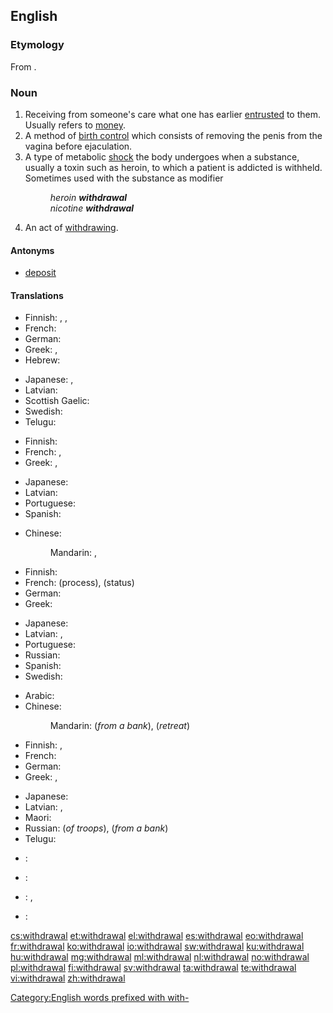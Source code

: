 ==English==
{{wikipedia}}

===Etymology===
From {{suffix|withdraw|al}}.

===Noun===
{{en-noun}}

# Receiving from someone's care what one has earlier [[entrusted]] to them.  Usually refers to [[money]].
# A method of [[birth control]] which consists of removing the penis from the vagina before ejaculation.
# A type of metabolic [[shock]] the body undergoes when a substance, usually a toxin such as heroin, to which a patient is addicted is withheld. Sometimes used with the substance as modifier
#: ''heroin '''withdrawal'''''
#: ''nicotine '''withdrawal'''''
# An act of [[withdraw]]ing.

====Antonyms====
* {{sense|receiving from someone's care}} [[deposit]]

====Translations====
{{trans-top|receiving from someone's care what one has earlier entrusted to them}}
* Finnish: {{t|fi|nosto}} {{qualifier|money from a bank}}, {{t+|fi|otto}} {{qualifier|money from a bank}}, {{t|fi|poisvetäminen}}
* French: {{t+|fr|retrait|m}}
* German: {{t+|de|Entnahme|f}}
* Greek: {{t+|el|ανάληψη|f|tr=análipsi|sc=Grek}}, {{t+|el|ανάκληση|f|tr=anáklisi|sc=Grek}}
* Hebrew: {{t|he|משיכה|f|tr=meshikhá}}
{{trans-mid}}
* Japanese: {{t|ja|引き出し|tr=hikidashi}}, {{t|ja|出金|tr=shukkin}}
* Latvian: {{t|lv|izņemšana|f}}
* Scottish Gaelic: {{qualifier|money}} {{t|gd|togail|f}}
* Swedish: {{t+|sv|uttag|c}} {{qualifier|money from a bank}}
* Telugu: {{t+|te|ఉపసంహరణ|tr=upasamharaNa|sc=Telu}}
{{trans-bottom}}

{{trans-top|method of birth control}}
* Finnish: {{t|fi|keskeytetty yhdyntä}}
* French: {{t+|fr|retrait|m}}, {{t+|fr|coït interrompu|m}}
* Greek: {{t+|el|τράβηγμα|n|tr=trávigma|sc=Grek}} {{qualifier|colloquial}}, {{t+|el|διακοπτόμενη συνουσία|f|tr=diakoptómeni synousía|sc=Grek}}
{{trans-mid}}
* Japanese: {{t|ja|膣外射精|tr=chitsugai-shasei}}
* Latvian: {{t|lv|pārtrauktais dzimumakts|m}}
* Portuguese: {{t+|pt|coito interrompido}}
* Spanish: {{t+|es|coitus interruptus}}
{{trans-bottom}}

{{trans-top|type of metabolic shock}}
* Chinese:
*: Mandarin: {{t|cmn|戒斷症狀|sc=Hani}}, {{t|cmn|戒断症状|tr=jièduàn zhèngzhuàng|sc=Hani}}
* Finnish: {{t|fi|vierotusoireet|p}}
* French: {{t+|fr|sevrage|m}} (process), {{t+|fr|manque|m}} (status)
* German: {{t+|de|Entzug|m}}
* Greek: {{t+|el|στερητικό σύνδρομο|n|tr=steritikó sýndromo|sc=Grek}}
{{trans-mid}}
* Japanese: {{t+|ja|禁断症状|tr=きんだんしょうじょう, kindan-shōjō}}
* Latvian: {{t|lv|abstinences simptomi|m-p}}, {{t|lv|lomkas|f-p}} {{qualifier|colloquial}}
* Portuguese: {{t|pt|síndrome de abstinência|f}}
* Russian: {{t+|ru|ломка|f|tr=lomka|sc=Cyrl}}
* Spanish: {{t|es|síndrome de abstinencia|m}}
* Swedish: {{t+|sv|abstinens|c}}
{{trans-bottom}}

{{trans-top|act of withdrawing}}
* Arabic: {{t|ar|اِنْسِحاب|m|tr=insiHaab}}
* Chinese:
*: Mandarin: {{t+|cmn|提款|tr=tíkuǎn|sc=Hani}} (''from a bank''), {{t+|cmn|撤退|tr=chètuì|sc=Hani}} (''retreat'')
* Finnish: {{t|fi|vetäytyminen}}, {{t|fi|vieroitus}}
* French: {{t+|fr|retrait|m}}
* German: {{t+|de|Entzug|m}}
* Greek: {{t+|el|απόσυρση|f|tr=apósyrsi}}, {{t+|el|αποχώρηση|f|tr=apochórisi|sc=Grek}}
{{trans-mid}}
* Japanese: {{t|ja|引き出し|tr=ひきだし, hikidashi}}
* Latvian: {{t|lv|izvešana|f}} {{qualifier|troops}}, {{t|lv|izņemšana|f}}
* Maori: {{t|mi|unuhanga}}
* Russian: {{t+|ru|вывод|m|tr=vývod}} (''of troops''), {{t+|ru|снятие|m|tr=snjátije}} (''from a bank'')
* Telugu: {{t+|te|ఉపసంహరణ|tr=upasamharaNa|sc=Telu}}
{{trans-bottom}}

{{checktrans-top}}
* {{ttbc|it}}: {{t|it|[[ritiro]] [[ritrattazione]]}}
* {{ttbc|ia}}: {{t|ia|retiramento}}
{{trans-mid}}
* {{ttbc|pt}}: {{t+|pt|retirada|f}}, {{t+|pt|saque|m}}
* {{ttbc|es}}: {{t+|es|retirada}}
{{trans-bottom}}

[[Category:English words prefixed with with-]]

[[cs:withdrawal]]
[[et:withdrawal]]
[[el:withdrawal]]
[[es:withdrawal]]
[[eo:withdrawal]]
[[fr:withdrawal]]
[[ko:withdrawal]]
[[io:withdrawal]]
[[sw:withdrawal]]
[[ku:withdrawal]]
[[hu:withdrawal]]
[[mg:withdrawal]]
[[ml:withdrawal]]
[[nl:withdrawal]]
[[no:withdrawal]]
[[pl:withdrawal]]
[[fi:withdrawal]]
[[sv:withdrawal]]
[[ta:withdrawal]]
[[te:withdrawal]]
[[vi:withdrawal]]
[[zh:withdrawal]]